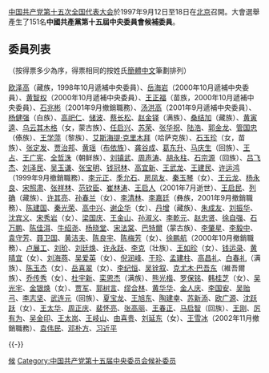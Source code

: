 {{noteTA
|1=于珍
|2=zh-cn:邓朴方;zh-tw:鄧樸方;zh-hk:鄧樸方
}}

[[中国共产党第十五次全国代表大会|中国共产党第十五次全国代表大会]]於1997年9月12日至18日在[[北京市|北京]]召開。大會選舉產生了151名'''中國共產黨第十五屆中央委員會候補委員'''。

==委員列表==
（按得票多少為序，得票相同的按姓氏[[简化字|簡體中文]]筆劃排列）

[[欧泽高|欧泽高]]（藏族，1998年10月遞補中央委員）、[[岳海岩|岳海岩]]（2000年10月遞補中央委員）、[[黄智权|黄智权]]（2000年10月遞補中央委員）、[[王正福|王正福]]（苗族，2000年10月遞補中央委員）、[[石兆彬|石兆彬]]（2001年9月撤銷職務）、[[汤洪高|汤洪高]]（2001年9月遞補中央委員）、[[杨健强|杨健强]]（白族）、[[高祀仁|高祀仁]]、[[储波|储波]]、[[蔡长松|蔡长松]]、[[赵金铎|赵金铎]]（满族）、[[桑结加|桑结加]]（藏族）、[[黄寅逵|黄寅逵]]、[[乌云其木格|乌云其木格]]（女，蒙古族）、[[任启兴|任启兴]]、[[苏荣|苏荣]]、[[张华祝|张华祝]]、[[陆浩|陆浩]]、[[郭金龙|郭金龙]]、[[管国忠|管国忠]]（傣族）、[[王学萍|王学萍]]（黎族）、[[艾斯海提·克里木拜|艾斯海提·克里木拜]]（哈萨克族）、[[石玉珍|石玉珍]]（女，苗族）、[[张定发|张定发]]、[[贾治邦|贾治邦]]、[[黄瑶|黄瑶]]（[[布依族|布依族]]）、[[龚谷成|龚谷成]]、[[葛东升|葛东升]]、[[马庆生|马庆生]]（回族）、[[王占|王占]]、[[王广宪|王广宪]]、[[全哲洙|全哲洙]]（朝鲜族）、[[刘镇武|刘镇武]]、[[周声涛|周声涛]]、[[胡永柱|胡永柱]]、[[石宗源|石宗源]]（回族）、[[吕飞杰|吕飞杰]]、[[刘泽民|刘泽民]]、[[吴玉谦|吴玉谦]]、[[张宝明_(1940年)|张宝明]]、[[钱冠林|钱冠林]]、[[高宜新|高宜新]]、[[王武龙_(1942年)|王武龙]]、[[王建民_(上将)|王建民]]、[[许运鸿|许运鸿]]（1999年9月撤銷職務）、[[李元正|李元正]]、[[季允石|季允石]]、[[房凤友|房凤友]]、[[秦玉琴|秦玉琴]]（女）、[[王云龙_(1945年)|王云龙]]、[[杨永良|杨永良]]、[[宋照肃|宋照肃]]、[[张祥林|张祥林]]、[[范钦臣|范钦臣]]、[[崔林涛|崔林涛]]、[[王启人|王启人]]（2001年7月逝世）、[[王启民_(石油工程师)|王启民]]、[[列确|列确]]（藏族）、[[许其亮|许其亮]]、[[孙春兰|孙春兰]]（女）、[[李清林|李清林]]、[[李嘉廷|李嘉廷]]（彝族，2001年9月撤銷職務）、[[陈建国_(1945年)|陈建国]]、[[秦光荣|秦光荣]]、[[高中兴|高中兴]]、[[谢企华|谢企华]]（女）、[[丹增|丹增]]（藏族）、[[朱成友|朱成友]]、[[刘振华_(官员)|刘振华]]、[[沈宾义|沈宾义]]、[[宋秀岩|宋秀岩]]（女）、[[梁国庆|梁国庆]]、[[王金山_(1945年)|王金山]]、[[孙淑义|孙淑义]]、[[李乾元|李乾元]]、[[赵忠贤|赵忠贤]]、[[徐自强_(中将)|徐自强]]、[[石万鹏|石万鹏]]、[[陈佳洱|陈佳洱]]、[[牛绍尧|牛绍尧]]、[[杨晓堂|杨晓堂]]、[[宋法棠|宋法棠]]、[[巴特尔_(1955年)|巴特爾]]（蒙古族）、[[李肇星|李肇星]]、[[李毅中|李毅中]]、[[袁守芳|袁守芳]]、[[聂卫国|聂卫国]]、[[黄洁夫|黄洁夫]]、[[陈良宇|陈良宇]]、[[陈梅芳|陈梅芳]]（女）、[[徐鹏航|徐鹏航]]（2000年10月撤銷職務）、[[卢展工|卢展工]]、[[刘玠_(1943年)|刘玠]]、[[刘廷焕|刘廷焕]]、[[许永跃|许永跃]]、[[李克_(1956年)|李克]]（壮族）、[[王如珍|王如珍]]（女）、[[钱运录|钱运录]]、[[黄晴宜|黄晴宜]]（女）、[[刘海燕|刘海燕]]、[[吴爱英|吴爱英]]（女）、[[倪润峰|倪润峰]]、[[于珍|于珍]]、[[孟建柱|孟建柱]]、[[高昌礼|高昌礼]]、[[白春礼|白春礼]]（满族）、[[陈玉杰|陈玉杰]]（女）、[[岳喜翠|岳喜翠]]（女）、[[李纪恒|李纪恒]]、[[吴铨叙|吴铨叙]]、[[克尤木·巴吾东|克尤木·巴吾东]]（維吾爾族）、[[乔传秀|乔传秀]]（女）、[[杜宇新|杜宇新]]、[[栾恩杰|栾恩杰]]（满族）、[[熊光楷|熊光楷]]、[[罗保铭|罗保铭]]、[[韩桂芝|韩桂芝]]（女）、[[吴光宇|吴光宇]]、[[金银焕|金银焕]]（女）、[[贾军|贾军]]、[[郭树言|郭树言]]、[[缪合林|缪合林]]、[[黄华华|黄华华]]、[[金人庆|金人庆]]、[[李国安_(1946年)|李国安]]、[[吴贻弓|吴贻弓]]、[[李志坚_(1940年)|李志坚]]、[[武连元|武连元]]（回族）、[[夏宝龙|夏宝龙]]、[[王旭东_(1946年)|王旭东]]、[[陶建幸|陶建幸]]、[[苏新添|苏新添]]、[[欧广源|欧广源]]、[[沈跃跃|沈跃跃]]（女）、[[王太华|王太华]]、[[周正庆|周正庆]]、[[裴怀亮|裴怀亮]]、[[张高丽|张高丽]]、[[王春正|王春正]]、[[马启智|马启智]]（回族）、[[王刚_(1942年)|王刚]]、[[厉有为|厉有为]]、[[吴金印|吴金印]]、[[王太岚|王太岚]]、[[王岐山|王岐山]]、[[由喜贵|由喜贵]]、[[刘延东|刘延东]]（女）、[[王雪冰|王雪冰]]（2002年11月撤銷職務）、[[袁伟民|袁伟民]]、[[邓朴方|邓朴方]]、[[习近平|习近平]]

{{-}}
{{中国共产党的有关信息|中央}}

[[Category:中国共产党第十五次全国代表大会|候]]
[[Category:中国共产党第十五届中央委员会候补委员|Category:中国共产党第十五届中央委员会候补委员]]
